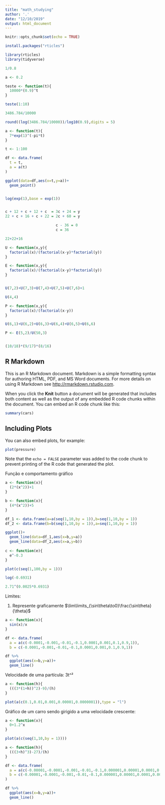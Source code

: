 ```yaml
---
title: "math_studying"
author: '.'
date: "12/10/2019"
output: html_document
---
```


```r
knitr::opts_chunk$set(echo = TRUE)
```

```r
install.packages("rticles")

library(rticles)
library(tidyverse)

1/0.8

a <- 0.2

teste <- function(t){
  10000*(0.9)^t
}

teste(1:10)

3486.784/10000

round((log(3486.784/10000))/log10(0.9),digits = 5)

a <- function(t){
  7*exp(1)^(-pi*t)
}

t <- 1:100

df <- data.frame(
  t = t,
  a = a(t)
)

ggplot(data=df,aes(x=t,y=a))+
  geom_point()


log(exp(1),base = exp(1))


c + 12 + c + 12 + c  = 3c + 24 = y
22 + c + 16 + c + 22 = 2c + 60 = y

                       c - 36 = 0
                       c = 36

22+22+16

```


```r



U <- function(x,y){
  factorial(x)/(factorial(x-y)*factorial(y))
}

E <- function(x,y){
  factorial(x)/(factorial(x-y)*factorial(y))
}


U(7,2)+U(7,3)+U(7,4)+U(7,5)+U(7,6)+1

U(4,4)

P <- function(x,y){
  factorial(x)/(factorial(x-y))
}

U(6,1)+U(6,2)+U(6,3)+U(6,4)+U(6,5)+U(6,6)

P <- E(5,2)/U(50,3)


(10/18)*(9/17)*(8/16)

```


## R Markdown

This is an R Markdown document. Markdown is a simple formatting syntax for authoring HTML, PDF, and MS Word documents. For more details on using R Markdown see <http://rmarkdown.rstudio.com>.

When you click the **Knit** button a document will be generated that includes both content as well as the output of any embedded R code chunks within the document. You can embed an R code chunk like this:

```r
summary(cars)
```

## Including Plots

You can also embed plots, for example:

```r
plot(pressure)
```

Note that the `echo = FALSE` parameter was added to the code chunk to prevent printing of the R code that generated the plot.


Função e comportamento gráfico

```r

a <- function(x){
  (2*(x^2))+1
}

b <- function(x){
  (4*(x^2))+5
}

df_1 <- data.frame(a=a(seq(1,10,by = 1)),b=seq(1,10,by = 1))
df_2 <- data.frame(b=b(seq(1,10,by = 1)),a=seq(1,10,by = 1))

ggplot()+
  geom_line(data=df_1,aes(x=b,y=a))
  geom_line(data=df_2,aes(x=a,y=b))
  
c <- function(e){
  e^-0.3
}

plot(c(seq(1,100,by = 1)))

log(-0.6931)

2.71^(0.0025*0.6931)


```


Limites:

1) Represente graficamente $\lim\limits_{\sin\theta\to0}\frac{\sin\theta}{\theta}$


```r
a <- function(x){
  sin(x)/x
}

df <- data.frame(
  a = a(c(-0.0001,-0.001,-0.01,-0.1,0.0001,0.001,0.1,0.9,1)),
  b = c(-0.0001,-0.001,-0.01,-0.1,0.0001,0.001,0.1,0.9,1))

df %>%
  ggplot(aes(x=b,y=a))+
  geom_line()

```

Velocidade de uma partícula: 3t^²

```r
a <- function(h){
  (((3*(1+h))^2)-9)/(h)
}

plot(a(c(0.1,0.01,0.001,0.00001,0.0000001)),type = "l")
```



Gráfico de um carro sendo girigido a uma velocidade crescente:

```r
a <- function(x){
  0+1.2^x
}

plot(a(c(seq(1,10,by = 1))))
```


```r
a <- function(h){
  (((3+h)^3)-27)/(h)
}

df <- data.frame(
  a = a(c(-0.00001,-0.0001,-0.001,-0.01,-0.1,0.000001,0.00001,0.0001,0.001,0.01)),
  b = c(-0.00001,-0.0001,-0.001,-0.01,-0.1,0.000001,0.00001,0.0001,0.001,0.01)
)

df %>% 
  ggplot(aes(x=b,y=a))+
  geom_line()

```









